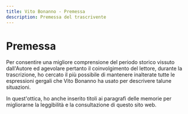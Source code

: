 ```yaml
---
title: Vito Bonanno - Premessa
description: Premessa del trascrivente
---
```


# Premessa

Per consentire una migliore comprensione del periodo storico vissuto dall'Autore ed agevolare pertanto il coinvolgimento del lettore, durante la trascrizione, ho cercato il più possibile di mantenere inalterate tutte le espressioni gergali che Vito Bonanno ha usato per descrivere talune situazioni.

In quest'ottica, ho anche inserito titoli ai paragrafi delle memorie per migliorarne la leggibilità e la consultazione di questo sito web.
